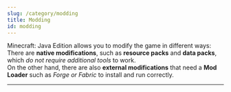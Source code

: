 ```yaml
---
slug: /category/modding
title: Modding
id: modding
---
```



Minecraft: Java Edition allows you to modify the game in different ways:\
There are **native modifications**, such as **resource packs** and **data packs**, which *do not require additional tools* to work.\
On the other hand, there are also **external modifications** that need a **Mod Loader** such as *Forge or Fabric* to install and run correctly.

***

<DocCardList />
